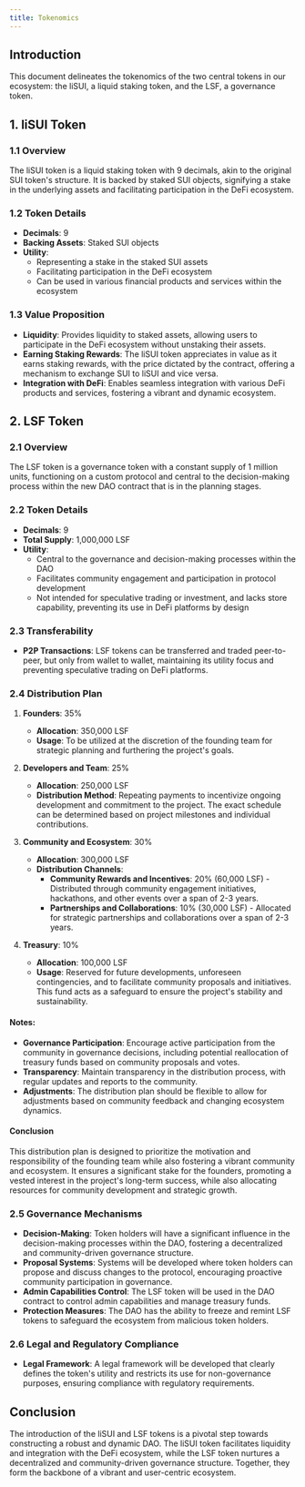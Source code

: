 ```yaml
---
title: Tokenomics
---
```


## Introduction

This document delineates the tokenomics of the two central tokens in our ecosystem: the liSUI, a liquid staking token, and the LSF, a governance token.

## 1. liSUI Token

### 1.1 Overview

The liSUI token is a liquid staking token with 9 decimals, akin to the original SUI token's structure. It is backed by staked SUI objects, signifying a stake in the underlying assets and facilitating participation in the DeFi ecosystem.

### 1.2 Token Details

- **Decimals**: 9
- **Backing Assets**: Staked SUI objects
- **Utility**: 
  - Representing a stake in the staked SUI assets
  - Facilitating participation in the DeFi ecosystem
  - Can be used in various financial products and services within the ecosystem

### 1.3 Value Proposition

- **Liquidity**: Provides liquidity to staked assets, allowing users to participate in the DeFi ecosystem without unstaking their assets.
- **Earning Staking Rewards**: The liSUI token appreciates in value as it earns staking rewards, with the price dictated by the contract, offering a mechanism to exchange SUI to liSUI and vice versa.
- **Integration with DeFi**: Enables seamless integration with various DeFi products and services, fostering a vibrant and dynamic ecosystem.

## 2. LSF Token

### 2.1 Overview

The LSF token is a governance token with a constant supply of 1 million units, functioning on a custom protocol and central to the decision-making process within the new DAO contract that is in the planning stages.

### 2.2 Token Details

- **Decimals**: 9
- **Total Supply**: 1,000,000 LSF
- **Utility**: 
  - Central to the governance and decision-making processes within the DAO
  - Facilitates community engagement and participation in protocol development
  - Not intended for speculative trading or investment, and lacks store capability, preventing its use in DeFi platforms by design

### 2.3 Transferability

- **P2P Transactions**: LSF tokens can be transferred and traded peer-to-peer, but only from wallet to wallet, maintaining its utility focus and preventing speculative trading on DeFi platforms.

### 2.4 Distribution Plan

1. **Founders**: 35%
   - **Allocation**: 350,000 LSF
   - **Usage**: To be utilized at the discretion of the founding team for strategic planning and furthering the project's goals.

2. **Developers and Team**: 25%
   - **Allocation**: 250,000 LSF
   - **Distribution Method**: Repeating payments to incentivize ongoing development and commitment to the project. The exact schedule can be determined based on project milestones and individual contributions.

3. **Community and Ecosystem**: 30%
   - **Allocation**: 300,000 LSF
   - **Distribution Channels**:
     - **Community Rewards and Incentives**: 20% (60,000 LSF) - Distributed through community engagement initiatives, hackathons, and other events over a span of 2-3 years.
     - **Partnerships and Collaborations**: 10% (30,000 LSF) - Allocated for strategic partnerships and collaborations over a span of 2-3 years.

4. **Treasury**: 10%
   - **Allocation**: 100,000 LSF
   - **Usage**: Reserved for future developments, unforeseen contingencies, and to facilitate community proposals and initiatives. This fund acts as a safeguard to ensure the project's stability and sustainability.

#### Notes:

- **Governance Participation**: Encourage active participation from the community in governance decisions, including potential reallocation of treasury funds based on community proposals and votes.
- **Transparency**: Maintain transparency in the distribution process, with regular updates and reports to the community.
- **Adjustments**: The distribution plan should be flexible to allow for adjustments based on community feedback and changing ecosystem dynamics.

#### Conclusion

This distribution plan is designed to prioritize the motivation and responsibility of the founding team while also fostering a vibrant community and ecosystem. It ensures a significant stake for the founders, promoting a vested interest in the project's long-term success, while also allocating resources for community development and strategic growth.

### 2.5 Governance Mechanisms

- **Decision-Making**: Token holders will have a significant influence in the decision-making processes within the DAO, fostering a decentralized and community-driven governance structure.
- **Proposal Systems**: Systems will be developed where token holders can propose and discuss changes to the protocol, encouraging proactive community participation in governance.
- **Admin Capabilities Control**: The LSF token will be used in the DAO contract to control admin capabilities and manage treasury funds.
- **Protection Measures**: The DAO has the ability to freeze and remint LSF tokens to safeguard the ecosystem from malicious token holders.

### 2.6 Legal and Regulatory Compliance

- **Legal Framework**: A legal framework will be developed that clearly defines the token's utility and restricts its use for non-governance purposes, ensuring compliance with regulatory requirements.

## Conclusion

The introduction of the liSUI and LSF tokens is a pivotal step towards constructing a robust and dynamic DAO. The liSUI token facilitates liquidity and integration with the DeFi ecosystem, while the LSF token nurtures a decentralized and community-driven governance structure. Together, they form the backbone of a vibrant and user-centric ecosystem.
